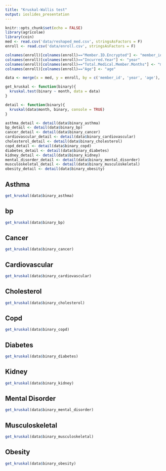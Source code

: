 ```yaml
---
title: "Kruskal-Wallis test"
output: ioslides_presentation
---
```


```r
knitr::opts_chunk$set(echo = FALSE)
library(agricolae)
library(coin)
med <- read.csv('data/reshaped_med.csv', stringsAsFactors = F)
enroll <- read.csv('data/enroll.csv', stringsAsFactors = F)

colnames(enroll)[colnames(enroll)=="Member.ID.Encrypted"] <- "member_id"
colnames(enroll)[colnames(enroll)=="Incurred.Year"] <- "year"
colnames(enroll)[colnames(enroll)=="Total.Medical.Member.Months"] <- "month"
colnames(enroll)[colnames(enroll)=="Age"] <- "age"

data <- merge(x = med, y = enroll, by = c('member_id', 'year', 'age'), all.x = TRUE)

get_kruskal <- function(binary){
  kruskal.test(binary ~ month, data = data) 
}

detail <- function(binary){
  kruskal(data$month, binary, console = TRUE)
}

asthma_detail <- detail(data$binary_asthma)
bp_detail <- detail(data$binary_bp)
cancer_detail <- detail(data$binary_cancer)
cardiovascular_detail <- detail(data$binary_cardiovascular)
cholesterol_detail <- detail(data$binary_cholesterol)
copd_detail <- detail(data$binary_copd)
diabetes_detail <- detail(data$binary_diabetes)
kidney_detail <- detail(data$binary_kidney)
mental_disorder_detail <- detail(data$binary_mental_disorder)
musculoskeletal_detail <- detail(data$binary_musculoskeletal)
obesity_detail <- detail(data$binary_obesity)

```

## Asthma
```r
get_kruskal(data$binary_asthma)
```

## bp
```r
get_kruskal(data$binary_bp)
```

## Cancer
```r
get_kruskal(data$binary_cancer)
```

## Cardiovascular
```r
get_kruskal(data$binary_cardiovascular)
```

## Cholesterol
```r
get_kruskal(data$binary_cholesterol)
```

## Copd
```r
get_kruskal(data$binary_copd)
```

## Diabetes
```r
get_kruskal(data$binary_diabetes)
```

## Kidney
```r
get_kruskal(data$binary_kidney)
```

## Mental Disorder
```r
get_kruskal(data$binary_mental_disorder)
```

## Musculoskeletal
```r
get_kruskal(data$binary_musculoskeletal)
```

## Obesity
```r
get_kruskal(data$binary_obesity)
```